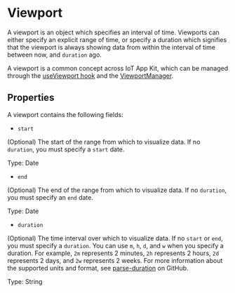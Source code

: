 
<Meta title="Core/Viewport" />

# Viewport

A viewport is an object which specifies an interval of time. Viewports can either specify an explicit range of time,
or specify a duration which signifies that the viewport is always showing data from within the interval of time between now, and `duration` ago.

A viewport is a common concept across IoT App Kit, which can be managed through the [useViewport hook](http://localhost:6006/?path=/docs/react-hooks-useviewport--docs) and the [ViewportManager](http://localhost:6006/?path=/docs/components-viewportmanager--docs).

## Properties

A viewport contains the following fields:

 - `start`

(Optional) The start of the range from which to visualize data. If no `duration`, you must specify a `start` date.

Type: Date

 - `end`

(Optional) The end of the range from which to visualize data. If no `duration`, you must specify an `end` date.

Type: Date

 - `duration`

(Optional) The time interval over which to visualize data. If no `start` or `end`, you must specify a `duration`. You can use `m`, `h`, `d`, and `w` when you specify a duration. For example, `2m` represents 2 minutes, `2h` represents 2 hours, `2d` represents 2 days, and `2w` represents 2 weeks. For more information about the supported units and format, see [parse-duration](https://github.com/jkroso/parse-duration) on GitHub.

Type: String
